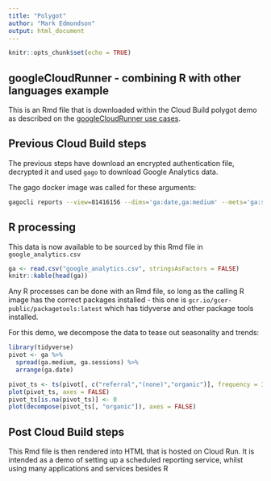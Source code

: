 ```yaml
---
title: "Polygot"
author: "Mark Edmondson"
output: html_document
---
```


```r
knitr::opts_chunk$set(echo = TRUE)
```

## googleCloudRunner - combining R with other languages example

This is an Rmd file that is downloaded within the Cloud Build polygot demo as described on the [googleCloudRunner use cases](https://code.markedmondson.me/googleCloudRunner/articles/usecases.html). 

## Previous Cloud Build steps

The previous steps have download an encrypted authentication file, decrypted it and used `gago` to download Google Analytics data.  

The gago docker image was called for these arguments:

```sh
gagocli reports --view=81416156 --dims='ga:date,ga:medium' --mets='ga:sessions' --start=2014-01-01 --end=2019-11-30 -v --max=-1 -o=google_analytics.csv
```

## R processing

This data is now available to be sourced by this Rmd file in `google_analytics.csv`

```r
ga <- read.csv("google_analytics.csv", stringsAsFactors = FALSE)
knitr::kable(head(ga))
```

Any R processes can be done with an Rmd file, so long as the calling R image has the correct packages installed - this one is `gcr.io/gcer-public/packagetools:latest` which has tidyverse and other package tools installed.  

For this demo, we decompose the data to tease out seasonality and trends:

```r
library(tidyverse)
pivot <- ga %>% 
  spread(ga.medium, ga.sessions) %>%
  arrange(ga.date)

pivot_ts <- ts(pivot[, c("referral","(none)","organic")], frequency = 30)
plot(pivot_ts, axes = FALSE)
pivot_ts[is.na(pivot_ts)] <- 0
plot(decompose(pivot_ts[, "organic"]), axes = FALSE)
```

## Post Cloud Build steps

This Rmd file is then rendered into HTML that is hosted on Cloud Run.  It is intended as a demo of setting up a scheduled reporting service, whilst using many applications and services besides R

